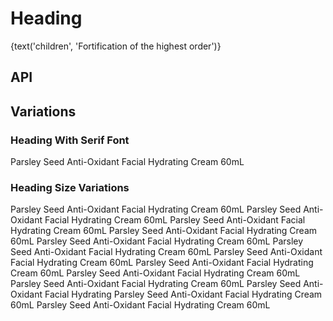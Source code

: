 
<Meta title="Components/Heading" component={Heading} decorators={[withKnobs]} />

# Heading

<Preview>
  <Story name="Base component">
    <Heading
      className={text('className', 'storybook-heading-class')}
      hasTopMargin={boolean('hasTopMargin', true)}
      id={text('id', 'storybook-heading-class')}
      isFlush={boolean('isFlush', false)}
      hasSerifFont={boolean('hasSerifFont', false)}
      level={select('level', ['1', '2', '3', '4', '5', '6'], '1')}
      size={select('size', ['xSmall', 'small', 'medium', 'large', 'xLarge'], 'large')}
      theme={select('theme', ['dark', 'light'], 'dark')}
    >
      {text('children', 'Fortification of the highest order')}
    </Heading>
  </Story>
</Preview>

## API

<Props of={Heading} />

## Variations

### Heading With Serif Font

<Preview>
  <Story name="Heading with Serif Font">
    <Heading level="1" size="xLarge" hasSerifFont={true}>
      Parsley Seed Anti-Oxidant Facial Hydrating Cream 60mL
    </Heading>
  </Story>
</Preview>

### Heading Size Variations

<Preview>
  <Story name="Heading size variations">
    <div>
      <Heading level="1" size="xLarge">
        Parsley Seed Anti-Oxidant Facial Hydrating Cream 60mL Parsley Seed Anti-Oxidant Facial Hydrating Cream 60mL
      </Heading>
      <Heading level="2" size="large">
        Parsley Seed Anti-Oxidant Facial Hydrating Cream 60mL Parsley Seed Anti-Oxidant Facial Hydrating Cream 60mL
      </Heading>
      <Heading level="3" size="medium">
        Parsley Seed Anti-Oxidant Facial Hydrating Cream 60mL Parsley Seed Anti-Oxidant Facial Hydrating Cream 60mL
      </Heading>
      <Heading level="4" size="small">
        Parsley Seed Anti-Oxidant Facial Hydrating Cream 60mL Parsley Seed Anti-Oxidant Facial Hydrating Cream 60mL
      </Heading>
      <Heading level="5" size="xSmall">
        Parsley Seed Anti-Oxidant Facial Hydrating Cream 60mL Parsley Seed Anti-Oxidant Facial Hydrating Cream 60mL
      </Heading>
      <Heading level="6" size="xXSmall">
        Parsley Seed Anti-Oxidant Facial Hydrating Parsley Seed Anti-Oxidant Facial Hydrating Cream 60mL Parsley Seed Anti-Oxidant Facial Hydrating Cream 60mL
      </Heading>
    </div>
  </Story>
</Preview>
